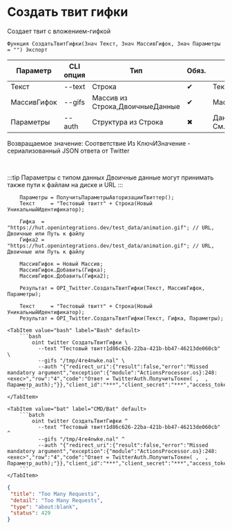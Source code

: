﻿---
sidebar_position: 4
description: Создать твит гифки и другие функции для работы с Twitter в Открытом пакете интеграций - бесплатной open-source библиотеке интеграций для 1С:Предприятие 8, OneScript и CLI
keywords: [1C, 1С, 1С:Предприятие, 1С:Предприятие 8.3, API, Интеграция, Сервисы, Обмен, OneScript, CLI, Twitter]
---


# Создать твит гифки
 Создает твит с вложением-гифкой



`Функция СоздатьТвитГифки(Знач Текст, Знач МассивГифок, Знач Параметры = "") Экспорт`

  | Параметр | CLI опция | Тип | Обяз. | Назначение |
  |-|-|-|-|-|
  | Текст | --text | Строка | &#x2714; | Текст твита |
  | МассивГифок | --gifs | Массив из Строка,ДвоичныеДанные | &#x2714; | Массив файлов гифок |
  | Параметры | --auth | Структура из Строка | &#x2716; | Данные авторизации. См.ПолучитьСтандартныеПараметры |

  
  Возвращаемое значение:   Соответствие Из КлючИЗначение - сериализованный JSON ответа от Twitter

<br/>

:::tip
Параметры с типом данных Двоичные данные могут принимать также пути к файлам на диске и URL
:::
<br/>



```bsl title="Пример использования для 1С:Предприятие/OneScript"
    Параметры = ПолучитьПараметрыАвторизацииТвиттер();
    Текст     = "Тестовый твитт" + Строка(Новый УникальныйИдентификатор);

    Гифка  = "https://hut.openintegrations.dev/test_data/animation.gif"; // URL, Двоичные или Путь к файлу
    Гифка2 = "https://hut.openintegrations.dev/test_data/animation.gif"; // URL, Двоичные или Путь к файлу

    МассивГифок = Новый Массив;
    МассивГифок.Добавить(Гифка);
    МассивГифок.Добавить(Гифка2);

    Результат = OPI_Twitter.СоздатьТвитГифки(Текст, МассивГифок, Параметры);

    Текст     = "Тестовый твитт" + Строка(Новый УникальныйИдентификатор);
    Результат = OPI_Twitter.СоздатьТвитГифки(Текст, Гифка, Параметры);
```
    

 <Tabs>
  
    <TabItem value="bash" label="Bash" default>
        ```bash
            oint twitter СоздатьТвитГифки \
              --text "Тестовый твитт1d86c626-22ba-421b-bb47-46213de060cb" \
              --gifs "/tmp/4re4nwke.nal" \
              --auth "{"redirect_uri":{"result":false,"error":"Missed mandatory argument","exception":{"module":"ActionsProcessor.os}:248:<exec>","row":"4","code":"Ответ = TwitterAuth.ПолучитьТокен( ,  , Параметр_auth);"}},"client_id":"***","client_secret":"***","access_token":"***","refresh_token":"***","oauth_token":"***","oauth_token_secret":"***","oauth_consumer_key":"***","oauth_consumer_secret":"***"}"
        ```
    </TabItem>
  
    <TabItem value="bat" label="CMD/Bat" default>
        ```batch
            oint twitter СоздатьТвитГифки ^
              --text "Тестовый твитт1d86c626-22ba-421b-bb47-46213de060cb" ^
              --gifs "/tmp/4re4nwke.nal" ^
              --auth "{"redirect_uri":{"result":false,"error":"Missed mandatory argument","exception":{"module":"ActionsProcessor.os}:248:<exec>","row":"4","code":"Ответ = TwitterAuth.ПолучитьТокен( ,  , Параметр_auth);"}},"client_id":"***","client_secret":"***","access_token":"***","refresh_token":"***","oauth_token":"***","oauth_token_secret":"***","oauth_consumer_key":"***","oauth_consumer_secret":"***"}"
        ```
    </TabItem>
</Tabs>


```json title="Результат"
{
 "title": "Too Many Requests",
 "detail": "Too Many Requests",
 "type": "about:blank",
 "status": 429
}
```
